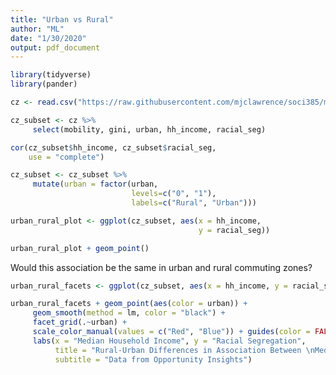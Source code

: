 ```yaml
---
title: "Urban vs Rural"
author: "ML"
date: "1/30/2020"
output: pdf_document
---
```


```r
library(tidyverse)
library(pander)

cz <- read.csv("https://raw.githubusercontent.com/mjclawrence/soci385/master/data/commuting_zones.csv")

cz_subset <- cz %>%
     select(mobility, gini, urban, hh_income, racial_seg)
```


```r
cor(cz_subset$hh_income, cz_subset$racial_seg, 
    use = "complete")
```



```r
cz_subset <- cz_subset %>%
     mutate(urban = factor(urban, 
                           levels=c("0", "1"), 
                           labels=c("Rural", "Urban")))

urban_rural_plot <- ggplot(cz_subset, aes(x = hh_income, 
                                          y = racial_seg))

urban_rural_plot + geom_point()
```

Would this association be the same in urban and rural commuting zones?

```r
urban_rural_facets <- ggplot(cz_subset, aes(x = hh_income, y = racial_seg))

urban_rural_facets + geom_point(aes(color = urban)) + 
     geom_smooth(method = lm, color = "black") + 
     facet_grid(.~urban) + 
     scale_color_manual(values = c("Red", "Blue")) + guides(color = FALSE) +
     labs(x = "Median Household Income", y = "Racial Segregation",
          title = "Rural-Urban Differences in Association Between \nMedian Household Income and Racial Segregation", 
          subtitle = "Data from Opportunity Insights")
```
